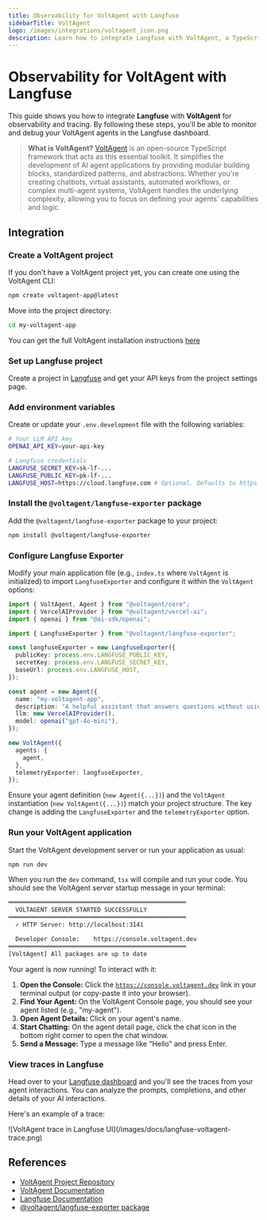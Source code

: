 ```yaml
---
title: Observability for VoltAgent with Langfuse
sidebarTitle: VoltAgent
logo: /images/integrations/voltagent_icon.png
description: Learn how to integrate Langfuse with VoltAgent, a TypeScript agent framework, to monitor, debug, and analyze your AI applications.
---
```


# Observability for VoltAgent with Langfuse

This guide shows you how to integrate **Langfuse** with **VoltAgent** for observability and tracing. By following these steps, you'll be able to monitor and debug your VoltAgent agents in the Langfuse dashboard.

> **What is VoltAgent?** [VoltAgent](https://github.com/voltagent/voltagent) is an open-source TypeScript framework that acts as this essential toolkit. It simplifies the development of AI agent applications by providing modular building blocks, standardized patterns, and abstractions. Whether you're creating chatbots, virtual assistants, automated workflows, or complex multi-agent systems, VoltAgent handles the underlying complexity, allowing you to focus on defining your agents' capabilities and logic.

## Integration

<Steps>

### Create a VoltAgent project

If you don't have a VoltAgent project yet, you can create one using the VoltAgent CLI:

```bash
npm create voltagent-app@latest
```

Move into the project directory:

```bash
cd my-voltagent-app
```

You can get the full VoltAgent installation instructions [here](https://voltagent.dev/docs/quick-start/)

### Set up Langfuse project

Create a project in [Langfuse](https://cloud.langfuse.com) and get your API keys from the project settings page.

### Add environment variables

Create or update your `.env.development` file with the following variables:

```bash
# Your LLM API key
OPENAI_API_KEY=your-api-key

# Langfuse credentials
LANGFUSE_SECRET_KEY=sk-lf-...
LANGFUSE_PUBLIC_KEY=pk-lf-...
LANGFUSE_HOST=https://cloud.langfuse.com # Optional. Defaults to https://cloud.langfuse.com
```

### Install the `@voltagent/langfuse-exporter` package

Add the `@voltagent/langfuse-exporter` package to your project:

```bash
npm install @voltagent/langfuse-exporter
```

### Configure Langfuse Exporter

Modify your main application file (e.g., `index.ts` where `VoltAgent` is initialized) to import `LangfuseExporter` and configure it within the `VoltAgent` options:

```typescript
import { VoltAgent, Agent } from "@voltagent/core";
import { VercelAIProvider } from "@voltagent/vercel-ai";
import { openai } from "@ai-sdk/openai";

import { LangfuseExporter } from "@voltagent/langfuse-exporter";

const langfuseExporter = new LangfuseExporter({
  publicKey: process.env.LANGFUSE_PUBLIC_KEY,
  secretKey: process.env.LANGFUSE_SECRET_KEY,
  baseUrl: process.env.LANGFUSE_HOST,
});

const agent = new Agent({
  name: "my-voltagent-app",
  description: "A helpful assistant that answers questions without using tools",
  llm: new VercelAIProvider(),
  model: openai("gpt-4o-mini"),
});

new VoltAgent({
  agents: {
    agent,
  },
  telemetryExporter: langfuseExporter,
});
```

<Callout type="info">

Ensure your agent definition (`new Agent({...})`) and the `VoltAgent` instantiation (`new VoltAgent({...})`) match your project structure. The key change is adding the `LangfuseExporter` and the `telemetryExporter` option.

</Callout>

### Run your VoltAgent application

Start the VoltAgent development server or run your application as usual:

```bash
npm run dev
```

When you run the `dev` command, `tsx` will compile and run your code. You should see the VoltAgent server startup message in your terminal:

```bash
══════════════════════════════════════════════════
  VOLTAGENT SERVER STARTED SUCCESSFULLY
══════════════════════════════════════════════════
  ✓ HTTP Server: http://localhost:3141

  Developer Console:    https://console.voltagent.dev
══════════════════════════════════════════════════
[VoltAgent] All packages are up to date
```

Your agent is now running! To interact with it:

1.  **Open the Console:** Click the [`https://console.voltagent.dev`](https://console.voltagent.dev) link in your terminal output (or copy-paste it into your browser).
2.  **Find Your Agent:** On the VoltAgent Console page, you should see your agent listed (e.g., "my-agent").
3.  **Open Agent Details:** Click on your agent's name.
4.  **Start Chatting:** On the agent detail page, click the chat icon in the bottom right corner to open the chat window.
5.  **Send a Message:** Type a message like "Hello" and press Enter.

### View traces in Langfuse

Head over to your [Langfuse dashboard](https://cloud.langfuse.com) and you'll see the traces from your agent interactions. You can analyze the prompts, completions, and other details of your AI interactions.

Here's an example of a trace:

<Frame border>
  ![VoltAgent trace in Langfuse UI](/images/docs/langfuse-voltagent-trace.png)
</Frame>

</Steps>

## References

- [VoltAgent Project Repository](https://github.com/voltagent/voltagent)
- [VoltAgent Documentation](https://voltagent.dev/docs/)
- [Langfuse Documentation](https://langfuse.com/docs)
- [@voltagent/langfuse-exporter package](https://www.npmjs.com/package/@voltagent/langfuse-exporter)
